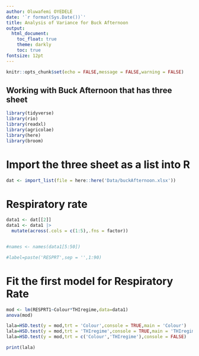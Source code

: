 ```yaml
---
author: Oluwafemi OYEDELE
date: '`r format(Sys.Date())`'
title: Analysis of Variance for Buck Afternoon
output:
  html_document:
    toc_float: true
    theme: darkly
    toc: true
fontsize: 12pt
---
```


```r
knitr::opts_chunk$set(echo = FALSE,message = FALSE,warning = FALSE)
```

## Working with Buck Afternoon that has three sheet  

```r
library(tidyverse)
library(rio)
library(readxl)
library(agricolae)
library(here)
library(broom)
```

# Import the three sheet as a list into R

```r
dat <- import_list(file = here::here('Data/buckAfternoon.xlsx'))
```


# Respiratory rate

```r
data1 <- dat[[2]]
data1 <- data1 |> 
  mutate(across(.cols = c(1:5),.fns = factor))


#names <- names(data1[5:50])

#label=paste('RESPRT',sep = '',1:90)
```
# Fit the first model for Respiratory Rate  
```r
mod <- lm(RESPRT1~Colour*THIregime,data=data1)
anova(mod)

lala=HSD.test(y = mod,trt = 'Colour',console = TRUE,main = 'Colour')
lala=HSD.test(y = mod,trt = 'THIregime',console = TRUE,main = 'THIregime')
lala=HSD.test(y = mod,trt = c('Colour','THIregime'),console = FALSE)

print(lala)
```
